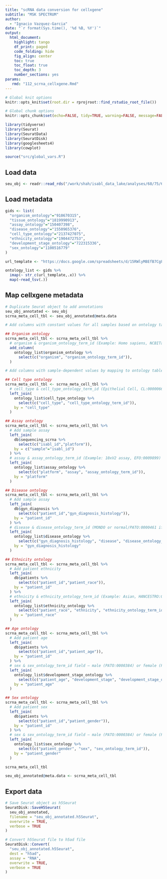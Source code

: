 ```yaml
---
title: "scRNA data conversion for cellxgene"
subtitle: "MSK SPECTRUM"
author:
  - "Ignacio Vazquez-Garcia"
date: "`r format(Sys.time(), '%d %B, %Y')`"
output: 
  html_document:
    highlight: tango
    df_print: paged
    code_folding: hide
    fig_align: center
    toc: true
    toc_float: true
    toc_depth: 3
    number_sections: yes
params:
   rmd: "112_scrna_cellxgene.Rmd"
---
```


```r
# Global knit options
knitr::opts_knit$set(root.dir = rprojroot::find_rstudio_root_file())

# Global chunk options
knitr::opts_chunk$set(echo=FALSE, tidy=TRUE, warning=FALSE, message=FALSE)
```

```r

library(tidyverse)
library(Seurat)
library(SeuratData)
library(SeuratDisk)
library(googlesheets4)
library(cowplot)

source("src/global_vars.R")

```

## Load data

```r

seu_obj <- readr::read_rds("/work/shah/isabl_data_lake/analyses/68/75/6875/RNASCP/outs/integrated_seurat_final.rds")

```

## Load metadata

```r

gids <- list(
  "organism_ontology"="910670315",
  "tissue_ontology"="1819990913",
  "assay_ontology"="150407398",
  "disease_ontology"="1550965376",
  "cell_type_ontology"="2137427075",
  "ethnicity_ontology"="1904472753",
  "development_stage_ontology"="722315336",
  "sex_ontology"="1100516779"
)

url_template <- "https://docs.google.com/spreadsheets/d/15RWlyM8EfB7CgFGc22nIw0yBErkdHz0EFf0DYBMae2M/export?format=tsv&id=15RWlyM8EfB7CgFGc22nIw0yBErkdHz0EFf0DYBMae2M&gid="

ontology_list <- gids %>% 
  imap(~ str_c(url_template,.x)) %>%
  map(~read_tsv(.))

```

## Map cellxgene metadata

```r

# Duplicate Seurat object to add annotations
seu_obj_annotated <- seu_obj
scrna_meta_cell_tbl <- seu_obj_annotated@meta.data

# Add columns with constant values for all samples based on ontology table

## Organism ontology
scrna_meta_cell_tbl <- scrna_meta_cell_tbl %>%
  # organism & organism_ontology_term_id (Example: Homo sapiens, NCBITaxon:9606)
  add_column(
    ontology_list$organism_ontology %>%
      select(c("organism", "organism_ontology_term_id")),
  )

# Add columns with sample-dependent values by mapping to ontology table

## Cell type ontology
scrna_meta_cell_tbl <- scrna_meta_cell_tbl %>%
  # cell_type & cell_type_ontology_term_id (Epithelial Cell, CL:0000066)
  left_join(
    ontology_list$cell_type_ontology %>%
      select(c("cell_type", "cell_type_ontology_term_id")),
    by = "cell_type"
  )

## Assay ontology
scrna_meta_cell_tbl <- scrna_meta_cell_tbl %>%
  # Add sample assay
  left_join(
    db$sequencing_scrna %>%
      select(c("isabl_id","platform")),
    by = c("sample"="isabl_id")
  ) %>%
  # assay & assay_ontology_term_id (Example: 10xV2 assay, EFO:0009899)
  left_join(
    ontology_list$assay_ontology %>%
      select(c("platform", "assay", "assay_ontology_term_id")),
    by = "platform"
  )

## Disease ontology
scrna_meta_cell_tbl <- scrna_meta_cell_tbl %>%
  # Add sample assay
  left_join(
    db$gyn_diagnosis %>%
      select(c("patient_id","gyn_diagnosis_histology")),
    by = "patient_id"
  ) %>%
  # disease & disease_ontology_term_id (MONDO or normal/PATO:0000461 if healthy)
  left_join(
    ontology_list$disease_ontology %>%
      select(c("gyn_diagnosis_histology", "disease", "disease_ontology_term_id")),
    by = "gyn_diagnosis_histology"
  )

## Ethnicity ontology
scrna_meta_cell_tbl <- scrna_meta_cell_tbl %>%
  # Add patient ethnicity
  left_join(
    db$patients %>%
      select(c("patient_id","patient_race")), 
    by = "patient_id"
  ) %>%
  # ethnicity & ethnicity_ontology_term_id (Example: Asian, HANCESTRO:0008, ‘unknown’ if info unavailable)
  left_join(
    ontology_list$ethnicity_ontology %>%
      select(c("patient_race", "ethnicity", "ethnicity_ontology_term_id")),
    by = "patient_race"
  )

## Age ontology
scrna_meta_cell_tbl <- scrna_meta_cell_tbl %>%
  # Add patient age
  left_join(
    db$patients %>%
      select(c("patient_id","patient_age")), 
    by = "patient_id"
  ) %>%
  # sex & sex_ontology_term_id field – male (PATO:0000384) or female (PATO:0000383) ('unknown' if info unavailable)
  left_join(
    ontology_list$development_stage_ontology %>%
      select(c("patient_age", "development_stage", "development_stage_ontology_term_id")),
    by = "patient_age"
  )

## Sex ontology
scrna_meta_cell_tbl <- scrna_meta_cell_tbl %>%
  # Add patient sex
  left_join(
    db$patients %>%
      select(c("patient_id","patient_gender")), 
    by = "patient_id"
  ) %>%
  # sex & sex_ontology_term_id field – male (PATO:0000384) or female (PATO:0000383) ('unknown' if info unavailable)
  left_join(
    ontology_list$sex_ontology %>%
      select(c("patient_gender", "sex", "sex_ontology_term_id")),
    by = "patient_gender"
  )

scrna_meta_cell_tbl

seu_obj_annotated@meta.data <- scrna_meta_cell_tbl

```

## Export data

```r

# Save Seurat object as h5Seurat
SeuratDisk::SaveH5Seurat(
  seu_obj_annotated, 
  filename = "seu_obj_annotated.h5Seurat",
  overwrite = TRUE,
  verbose = TRUE
)

# Convert h5Seurat file to h5ad file
SeuratDisk::Convert(
  "seu_obj_annotated.h5Seurat", 
  dest = "h5ad",
  assay = "RNA",
  overwrite = TRUE,
  verbose = TRUE
)

```
